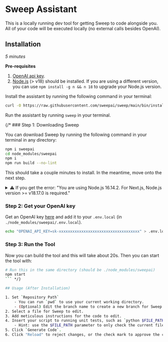 # Sweep Assistant

This is a locally running dev tool for getting Sweep to code alongside you. All of your code will be executed locally (no external calls besides OpenAI).

## Installation
*5 minutes*

**Pre-requisites**
1. [OpenAI api key](https://platform.openai.com).
2. [Node.js](https://nodejs.org/en/download/) (> v18) should be installed. If you are using a different version, you can use `npm install -g n && n 18`
 to upgrade your Node.js version.

Install the assistant by running the following command in your terminal:

```sh filename="terminal"
curl -O https://raw.githubusercontent.com/sweepai/sweep/main/bin/install_assistant.sh && $(basename $SHELL) install_assistant.sh
```

Run the assistant by running `sweep` in your terminal.

{/* ### Step 1: Downloading Sweep

You can download Sweep by running the following command in your terminal in any directory:

```sh filename="terminal"
npm i sweepai
cd node_modules/sweepai
npm i
npm run build --no-lint
```

This should take a couple minutes to install. In the meantime, move onto the next step.

<details>
<summary>⚠️ If you get the error: "You are using Node.js 16.14.2. For Next.js, Node.js version >= v18.17.0 is required."</summary>

If you see this warning, you need to update your Node.js version by first installing [NVM](https://github.com/nvm-sh/nvm#installing-and-updating).

Then run nvm install and rebuild:

```sh filename="terminal"
nvm i
npm run build --no-lint
```
</details>

### Step 2: Get your OpenAI key

Get an OpenAI key [here](https://platform.openai.com/api-keys) and add it to your `.env.local` (in `./node_modules/sweepai/.env.local`).

```sh filename="terminal"
echo "OPENAI_API_KEY=sk-xxxxxxxxxxxxxxxxxxxxxxxxxxxxxxxxxxxx" > .env.local
```

### Step 3: Run the Tool

Now you can build the tool and this will take about 20s. Then you can start the tool with:

```sh filename="terminal"
# Run this in the same directory (should be ./node_modules/sweepai)
npm start
``` */}

## Usage (After Installation)

1. Set `Repository Path`
    - You can run `pwd` to use your current working directory.
    - (Optional) Edit the branch name to create a new branch for Sweep.
2. Select a file for Sweep to edit.
3. Add meticulous instructions for the code to edit.
4. Insert your script to running unit tests, such as `python $FILE_PATH`. $FILE_PATH refers to the current path. Click the "Run Tests" button to test the script.
    - Hint: use the $FILE_PATH parameter to only check the current file to reduce noise.
5. Click `Generate Code`.
6. Click "Reload" to reject changes, or the check mark to approve the change.
